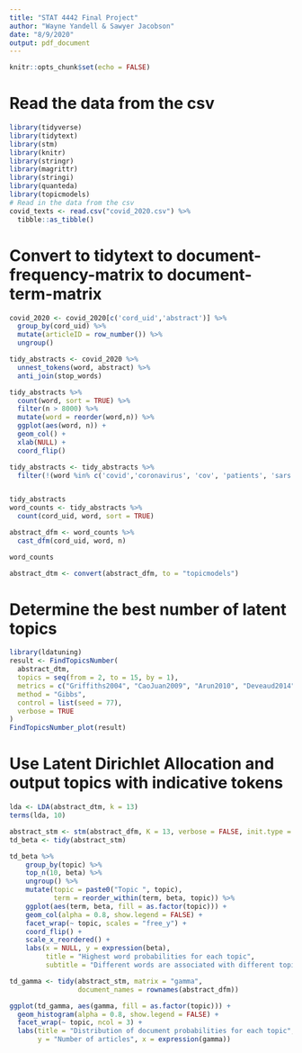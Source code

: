 ```yaml
---
title: "STAT 4442 Final Project"
author: "Wayne Yandell & Sawyer Jacobson"
date: "8/9/2020"
output: pdf_document
---
```


```r
knitr::opts_chunk$set(echo = FALSE)
```


# Read the data from the csv

```r
library(tidyverse)
library(tidytext)
library(stm)
library(knitr)
library(stringr)
library(magrittr)
library(stringi)
library(quanteda)
library(topicmodels)
# Read in the data from the csv
covid_texts <- read.csv("covid_2020.csv") %>%   
  tibble::as_tibble()                       


```

# Convert to tidytext to document-frequency-matrix to document-term-matrix

```r
covid_2020 <- covid_2020[c('cord_uid','abstract')] %>%
  group_by(cord_uid) %>%
  mutate(articleID = row_number()) %>%
  ungroup()

tidy_abstracts <- covid_2020 %>%
  unnest_tokens(word, abstract) %>%
  anti_join(stop_words)

tidy_abstracts %>%
  count(word, sort = TRUE) %>%
  filter(n > 8000) %>%
  mutate(word = reorder(word,n)) %>%
  ggplot(aes(word, n)) +
  geom_col() +
  xlab(NULL) +
  coord_flip()

tidy_abstracts <- tidy_abstracts %>%
  filter(!(word %in% c('covid','coronavirus', 'cov', 'patients', 'sars', 'disease','pandemic', 'health') | str_detect(word, pattern = "\\d+")))


tidy_abstracts
word_counts <- tidy_abstracts %>%
  count(cord_uid, word, sort = TRUE)

abstract_dfm <- word_counts %>%
  cast_dfm(cord_uid, word, n)

word_counts

abstract_dtm <- convert(abstract_dfm, to = "topicmodels")
```

# Determine the best number of latent topics

```r
library(ldatuning)
result <- FindTopicsNumber(
  abstract_dtm,
  topics = seq(from = 2, to = 15, by = 1),
  metrics = c("Griffiths2004", "CaoJuan2009", "Arun2010", "Deveaud2014"),
  method = "Gibbs",
  control = list(seed = 77),
  verbose = TRUE
)
FindTopicsNumber_plot(result)
```

# Use Latent Dirichlet Allocation and output topics with indicative tokens

```r
lda <- LDA(abstract_dtm, k = 13)
terms(lda, 10)

abstract_stm <- stm(abstract_dfm, K = 13, verbose = FALSE, init.type = "Spectral")
td_beta <- tidy(abstract_stm)

td_beta %>%
    group_by(topic) %>%
    top_n(10, beta) %>%
    ungroup() %>%
    mutate(topic = paste0("Topic ", topic),
           term = reorder_within(term, beta, topic)) %>%
    ggplot(aes(term, beta, fill = as.factor(topic))) +
    geom_col(alpha = 0.8, show.legend = FALSE) +
    facet_wrap(~ topic, scales = "free_y") +
    coord_flip() +
    scale_x_reordered() +
    labs(x = NULL, y = expression(beta),
         title = "Highest word probabilities for each topic",
         subtitle = "Different words are associated with different topics")

td_gamma <- tidy(abstract_stm, matrix = "gamma",                    
                 document_names = rownames(abstract_dfm))

ggplot(td_gamma, aes(gamma, fill = as.factor(topic))) +
  geom_histogram(alpha = 0.8, show.legend = FALSE) +
  facet_wrap(~ topic, ncol = 3) +
  labs(title = "Distribution of document probabilities for each topic",
       y = "Number of articles", x = expression(gamma))
```

